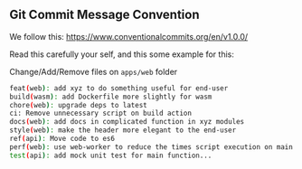 ## Git Commit Message Convention

We follow this: https://www.conventionalcommits.org/en/v1.0.0/

Read this carefully your self, and this some example for this:

Change/Add/Remove files on `apps/web` folder
   
   ```bash
   feat(web): add xyz to do something useful for end-user
   build(wasm): add Dockerfile more slightly for wasm
   chore(web): upgrade deps to latest 
   ci: Remove unnecessary script on build action
   docs(web): add docs in complicated function in xyz modules
   style(web): make the header more elegant to the end-user 
   ref(api): Move code to es6
   perf(web): use web-worker to reduce the times script execution on main thread
   test(api): add mock unit test for main function... 
   ```
